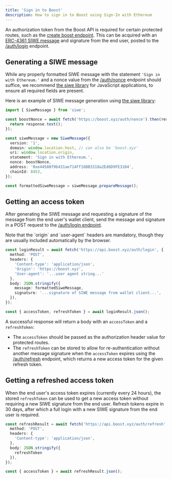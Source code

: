 ```yaml
---
title: 'Sign in to Boost'
description: How to sign in to Boost using Sign-In with Ethereum
---
```


An authorization token from the Boost API is required for certain protected routes, such as the [create boost endpoint](/api-reference/boosts/create-boost). This can be acquired with an [ERC-4361 SIWE message](https://eips.ethereum.org/EIPS/eip-4361) and signature from the end user, posted to the [/auth/login](/api-reference/auth/login) endpoint.

## Generating a SIWE message

While any properly formatted SIWE message with the statement `'Sign in with Ethereum.'` and a nonce value from the [/auth/nonce](/api-reference/auth/nonce) endpoint should suffice, we recommend [the siwe library](https://www.npmjs.com/package/siwe) for JavaScript applications, to ensure all required fields are present.

Here is an example of SIWE message generation using [the siwe library](https://www.npmjs.com/package/siwe):

```typescript
import { SiweMessage } from 'siwe';

const boostNonce = await fetch('https://boost.xyz/auth/nonce').then(response => {
  return response.text();
});

const siweMessage = new SiweMessage({
  version: '1',
  domain: window.location.host, // can also be 'boost.xyz'
  uri: window.location.origin,
  statement: 'Sign in with Ethereum.',
  nonce: boostNonce,
  address: '0xe44588f9b431ae714Ff16BB3310a2Ed6D9FE3104',
  chainId: 8453,
});

const formattedSiweMessage = siweMessage.prepareMessage();
```

## Getting an access token

After generating the SIWE message and requesting a signature of the message from the end user's wallet client, send the message and signature in a POST request to the [/auth/login endpoint](/api-reference/auth/login).

<Tip>
    Note that the `origin` and `user-agent` headers are mandatory, though they are usually included automatically by the browser.
</Tip>

```typescript
const loginResult = await fetch('https://api.boost.xyz/auth/login', {
  method: 'POST',
  headers: {
    'Content-type': 'application/json',
    'Origin': 'https://boost.xyz',
    'User-agent': '...user agent string...'
  },
  body: JSON.stringify({
    message: formattedSiweMessage,
    signature: '...signature of SIWE message from wallet client...',
  }),
});

const { accessToken, refreshToken } = await loginResult.json();
```

A successful response will return a body with an `accessToken` and a `refreshToken`:

* The `accessToken` should be passed as the authorization header value for protected routes.
* The `refreshToken` can be stored to allow for re-authentication without another message signature when the `accessToken` expires using the [/auth/refresh](/api-reference/auth/refresh) endpoint, which returns a new access token for the given refresh token.

## Getting a refreshed access token

When the end user's access token expires (currently every 24 hours), the stored `refreshToken` can be used to get a new access token without requiring a new SIWE signature from the end user. Refresh tokens expire in 30 days, after which a full login with a new SIWE signature from the end user is required.

```typescript
const refreshResult = await fetch('https://api.boost.xyz/auth/refresh', {
  method: 'POST',
  headers: {
    'Content-type': 'application/json',
  },
  body: JSON.stringify({
    refreshToken
  }),
});

const { accessToken } = await refreshResult.json();
```